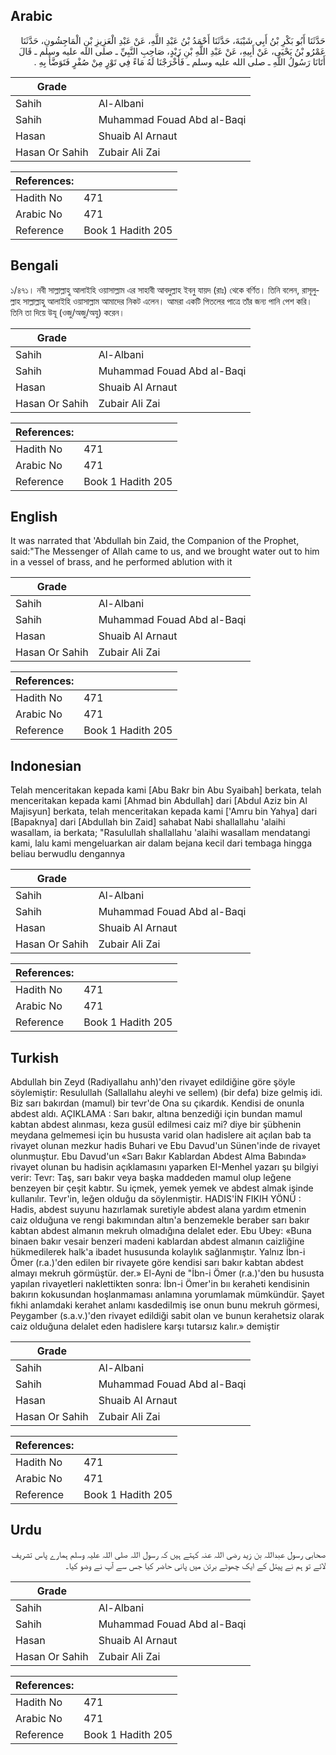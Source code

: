 ## Arabic


<div dir="rtl" lang="ar" style={{fontSize:'larger',backgroundColor:'#f8f9fa',padding:20}}>
حَدَّثَنَا أَبُو بَكْرِ بْنُ أَبِي شَيْبَةَ، حَدَّثَنَا أَحْمَدُ بْنُ عَبْدِ اللَّهِ، عَنْ عَبْدِ الْعَزِيزِ بْنِ الْمَاجِشُونِ، حَدَّثَنَا عَمْرُو بْنُ يَحْيَى، عَنْ أَبِيهِ، عَنْ عَبْدِ اللَّهِ بْنِ زَيْدٍ، صَاحِبِ النَّبِيِّ ـ صلى الله عليه وسلم ـ قَالَ أَتَانَا رَسُولُ اللَّهِ ـ صلى الله عليه وسلم ـ فَأَخْرَجْنَا لَهُ مَاءً فِي تَوْرٍ مِنْ صُفْرٍ فَتَوَضَّأَ بِهِ ‏.‏
</div>
<div style={{backgroundColor:'#f8f9fa',padding:20, marginBottom: 10}}><table> <thead> <tr> <th>Grade</th> <th></th> </tr> </thead> <tbody> <tr><td>Sahih</td><td>Al-Albani</td></tr><tr><td>Sahih</td><td>Muhammad Fouad Abd al-Baqi</td></tr><tr><td>Hasan</td><td>Shuaib Al Arnaut</td></tr><tr><td>Hasan Or Sahih</td><td>Zubair Ali Zai</td></tr></tbody></table><table> <thead> <tr> <th>References:</th> <th></th> </tr> </thead> <tbody><tr><td>Hadith No</td><td>471</td></tr><tr><td>Arabic No</td><td>471</td></tr><tr><td>Reference</td><td>Book 1 Hadith 205</td></tr></tbody></table></div>

## Bengali


<div dir="ltr" lang="bn" style={{fontSize:'larger',backgroundColor:'#f8f9fa',padding:20}}>
১/৪৭১। নবী সাল্লাল্লাহু আলাইহি ওয়াসাল্লাম এর সাহাবী আবদুল্লাহ ইবনু যায়দ (রাঃ) থেকে বর্ণিত। তিনি বলেন, রাসূলুল্লাহ সাল্লাল্লাহু আলাইহি ওয়াসাল্লাম আমাদের নিকট এলেন। আমরা একটি পিতলের পাত্রে তাঁর জন্য পানি পেশ করি। তিনি তা দিয়ে উযূ (ওজু/অজু/অযু) করেন।
</div>
<div style={{backgroundColor:'#f8f9fa',padding:20, marginBottom: 10}}><table> <thead> <tr> <th>Grade</th> <th></th> </tr> </thead> <tbody> <tr><td>Sahih</td><td>Al-Albani</td></tr><tr><td>Sahih</td><td>Muhammad Fouad Abd al-Baqi</td></tr><tr><td>Hasan</td><td>Shuaib Al Arnaut</td></tr><tr><td>Hasan Or Sahih</td><td>Zubair Ali Zai</td></tr></tbody></table><table> <thead> <tr> <th>References:</th> <th></th> </tr> </thead> <tbody><tr><td>Hadith No</td><td>471</td></tr><tr><td>Arabic No</td><td>471</td></tr><tr><td>Reference</td><td>Book 1 Hadith 205</td></tr></tbody></table></div>

## English


<div dir="ltr" lang="en" style={{fontSize:'larger',backgroundColor:'#f8f9fa',padding:20}}>
It was narrated that 'Abdullah bin Zaid, the Companion of the Prophet, said:"The Messenger of Allah came to us, and we brought water out to him in a vessel of brass, and he performed ablution with it
</div>
<div style={{backgroundColor:'#f8f9fa',padding:20, marginBottom: 10}}><table> <thead> <tr> <th>Grade</th> <th></th> </tr> </thead> <tbody> <tr><td>Sahih</td><td>Al-Albani</td></tr><tr><td>Sahih</td><td>Muhammad Fouad Abd al-Baqi</td></tr><tr><td>Hasan</td><td>Shuaib Al Arnaut</td></tr><tr><td>Hasan Or Sahih</td><td>Zubair Ali Zai</td></tr></tbody></table><table> <thead> <tr> <th>References:</th> <th></th> </tr> </thead> <tbody><tr><td>Hadith No</td><td>471</td></tr><tr><td>Arabic No</td><td>471</td></tr><tr><td>Reference</td><td>Book 1 Hadith 205</td></tr></tbody></table></div>

## Indonesian


<div dir="ltr" lang="id" style={{fontSize:'larger',backgroundColor:'#f8f9fa',padding:20}}>
Telah menceritakan kepada kami [Abu Bakr bin Abu Syaibah] berkata, telah menceritakan kepada kami [Ahmad bin Abdullah] dari [Abdul Aziz bin Al Majisyun] berkata, telah menceritakan kepada kami ['Amru bin Yahya] dari [Bapaknya] dari [Abdullah bin Zaid] sahabat Nabi shallallahu 'alaihi wasallam, ia berkata; "Rasulullah shallallahu 'alaihi wasallam mendatangi kami, lalu kami mengeluarkan air dalam bejana kecil dari tembaga hingga beliau berwudlu dengannya
</div>
<div style={{backgroundColor:'#f8f9fa',padding:20, marginBottom: 10}}><table> <thead> <tr> <th>Grade</th> <th></th> </tr> </thead> <tbody> <tr><td>Sahih</td><td>Al-Albani</td></tr><tr><td>Sahih</td><td>Muhammad Fouad Abd al-Baqi</td></tr><tr><td>Hasan</td><td>Shuaib Al Arnaut</td></tr><tr><td>Hasan Or Sahih</td><td>Zubair Ali Zai</td></tr></tbody></table><table> <thead> <tr> <th>References:</th> <th></th> </tr> </thead> <tbody><tr><td>Hadith No</td><td>471</td></tr><tr><td>Arabic No</td><td>471</td></tr><tr><td>Reference</td><td>Book 1 Hadith 205</td></tr></tbody></table></div>

## Turkish


<div dir="ltr" lang="tr" style={{fontSize:'larger',backgroundColor:'#f8f9fa',padding:20}}>
Abdullah bin Zeyd (Radiyallahu anh)'den rivayet edildiğine göre şöyle söylemiştir: Resulullah (Sallallahu aleyhi ve sellem) (bir defa) bize gelmiş idi. Biz sarı bakırdan (mamul) bir tevr'de Ona su çıkardık. Kendisi de onunla abdest aldı. AÇIKLAMA : Sarı bakır, altına benzediği için bundan mamul kabtan abdest alınması, keza gusül edilmesi caiz mi? diye bir şübhenin meydana gelmemesi için bu hususta varid olan hadislere ait açılan bab ta rivayet olunan mezkur hadis Buhari ve Ebu Davud'un Sünen'inde de rivayet olunmuştur. Ebu Davud'un «Sarı Bakır Kablardan Abdest Alma Babında» rivayet olunan bu hadisin açıklamasını yaparken EI-Menhel yazarı şu bilgiyi verir: Tevr: Taş, sarı bakır veya başka maddeden mamul olup leğene benzeyen bir çeşit kabtır. Su içmek, yemek yemek ve abdest almak işinde kullanılır. Tevr'in, leğen olduğu da söylenmiştir. HADIS'İN FIKIH YÖNÜ : Hadis, abdest suyunu hazırlamak suretiyle abdest alana yardım etmenin caiz olduğuna ve rengi bakımından altın'a benzemekle beraber sarı bakır kabtan abdest almanın mekruh olmadığına delalet eder. Ebu Ubey: «Buna binaen bakır vesair benzeri madeni kablardan abdest almanın caizliğine hükmedilerek halk'a ibadet hususunda kolaylık sağlanmıştır. Yalnız İbn-i Ömer (r.a.)'den edilen bir rivayete göre kendisi sarı bakır kabtan abdest almayı mekruh görmüştür. der.» El-Ayni de "İbn-i Ömer (r.a.)'den bu hususta yapılan rivayetleri naklettikten sonra: İbn-i Ömer'in bıı keraheti kendisinin bakırın kokusundan hoşlanmaması anlamına yorumlamak mümkündür. Şayet fıkhi anlamdaki kerahet anlamı kasdediImiş ise onun bunu mekruh görmesi, Peygamber (s.a.v.)'den rivayet edildiği sabit olan ve bunun kerahetsiz olarak caiz olduğuna delalet eden hadislere karşı tutarsız kalır.» demiştir
</div>
<div style={{backgroundColor:'#f8f9fa',padding:20, marginBottom: 10}}><table> <thead> <tr> <th>Grade</th> <th></th> </tr> </thead> <tbody> <tr><td>Sahih</td><td>Al-Albani</td></tr><tr><td>Sahih</td><td>Muhammad Fouad Abd al-Baqi</td></tr><tr><td>Hasan</td><td>Shuaib Al Arnaut</td></tr><tr><td>Hasan Or Sahih</td><td>Zubair Ali Zai</td></tr></tbody></table><table> <thead> <tr> <th>References:</th> <th></th> </tr> </thead> <tbody><tr><td>Hadith No</td><td>471</td></tr><tr><td>Arabic No</td><td>471</td></tr><tr><td>Reference</td><td>Book 1 Hadith 205</td></tr></tbody></table></div>

## Urdu


<div dir="rtl" lang="ur" style={{fontSize:'larger',backgroundColor:'#f8f9fa',padding:20}}>
صحابی رسول عبداللہ بن زید رضی اللہ عنہ کہتے ہیں کہ رسول اللہ صلی اللہ علیہ وسلم ہمارے پاس تشریف لائے تو ہم نے پیتل کے ایک چھوٹے برتن میں پانی حاضر کیا جس سے آپ نے وضو کیا۔
</div>
<div style={{backgroundColor:'#f8f9fa',padding:20, marginBottom: 10}}><table> <thead> <tr> <th>Grade</th> <th></th> </tr> </thead> <tbody> <tr><td>Sahih</td><td>Al-Albani</td></tr><tr><td>Sahih</td><td>Muhammad Fouad Abd al-Baqi</td></tr><tr><td>Hasan</td><td>Shuaib Al Arnaut</td></tr><tr><td>Hasan Or Sahih</td><td>Zubair Ali Zai</td></tr></tbody></table><table> <thead> <tr> <th>References:</th> <th></th> </tr> </thead> <tbody><tr><td>Hadith No</td><td>471</td></tr><tr><td>Arabic No</td><td>471</td></tr><tr><td>Reference</td><td>Book 1 Hadith 205</td></tr></tbody></table></div>